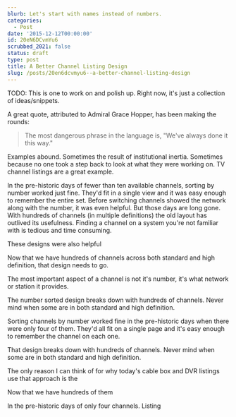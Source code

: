 ```yaml
---
blurb: Let's start with names instead of numbers.
categories:
  - Post
date: '2015-12-12T00:00:00'
id: 20eN6DCvmYu6
scrubbed_2021: false
status: draft
type: post
title: A Better Channel Listing Design
slug: /posts/20en6dcvmyu6--a-better-channel-listing-design
---
```



TODO: This is one to work on and polish up. Right now, it's just a collection of ideas/snippets.


A great quote, attributed to Admiral Grace Hopper, has been making the rounds:

> The most dangerous phrase in the language is, "We've always done it this way."

Examples abound. Sometimes the result of institutional inertia. Sometimes because no one took a step back to look at what they were working on. TV channel listings are a great example. 

In the pre-historic days of fewer than ten available channels, sorting by number worked just fine. They'd fit in a single view and it was easy enough to remember the entire set. Before switching channels showed the network along with the number, it was even helpful. But those days are long gone. With hundreds of channels (in multiple definitions) the old layout has outlived its usefulness. Finding a channel on a system you're not familiar with is tedious and time consuming. 






These designs were also helpful




Now that we have hundreds of channels across both standard and high definition, that design needs to go. 




The most important aspect of a channel is not it's number, it's what network or station it provides. 



The number sorted design breaks down with hundreds of channels. Never mind when some are in both standard and high definition. 


Sorting channels by number worked fine in the pre-historic days when there were only four of them. They'd all fit on a single page and it's easy enough to remember the channel on each one. 



That design breaks down with hundreds of channels. Never mind when some are in both standard and high definition. 



The only reason I can think of for why today's cable box and DVR listings use that approach is the 





Now that we have hundreds of them



In the pre-historic days of only four channels. Listing
